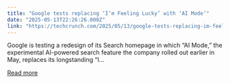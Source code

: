 ```yaml
---
title: "Google tests replacing ‘I’m Feeling Lucky’ with ‘AI Mode’"
date: "2025-05-13T22:26:26.000Z"
link: "https://techcrunch.com/2025/05/13/google-tests-replacing-im-feeling-lucky-with-ai-mode/"
---
```


Google is testing a redesign of its Search homepage in which &#8220;AI Mode,&#8221; the experimental AI-powered search feature the company rolled out earlier in May, replaces its longstanding &#8220;I...

[Read more](https://techcrunch.com/2025/05/13/google-tests-replacing-im-feeling-lucky-with-ai-mode/)
